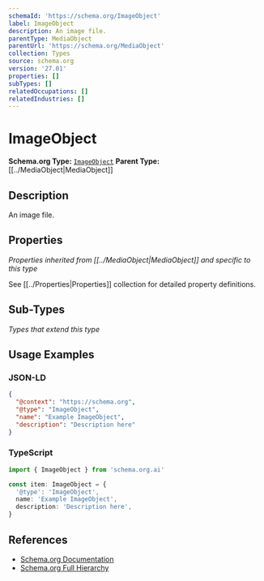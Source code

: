```yaml
---
schemaId: 'https://schema.org/ImageObject'
label: ImageObject
description: An image file.
parentType: MediaObject
parentUrl: 'https://schema.org/MediaObject'
collection: Types
source: schema.org
version: '27.01'
properties: []
subTypes: []
relatedOccupations: []
relatedIndustries: []
---
```

# ImageObject

**Schema.org Type:** [`ImageObject`](https://schema.org/ImageObject)
**Parent Type:** [[../MediaObject|MediaObject]]

## Description

An image file.

## Properties

*Properties inherited from [[../MediaObject|MediaObject]] and specific to this type*

See [[../Properties|Properties]] collection for detailed property definitions.

## Sub-Types

*Types that extend this type*

## Usage Examples

### JSON-LD

```json
{
  "@context": "https://schema.org",
  "@type": "ImageObject",
  "name": "Example ImageObject",
  "description": "Description here"
}
```

### TypeScript

```typescript
import { ImageObject } from 'schema.org.ai'

const item: ImageObject = {
  '@type': 'ImageObject',
  name: 'Example ImageObject',
  description: 'Description here',
}
```

## References

- [Schema.org Documentation](https://schema.org/ImageObject)
- [Schema.org Full Hierarchy](https://schema.org/docs/full.html)
